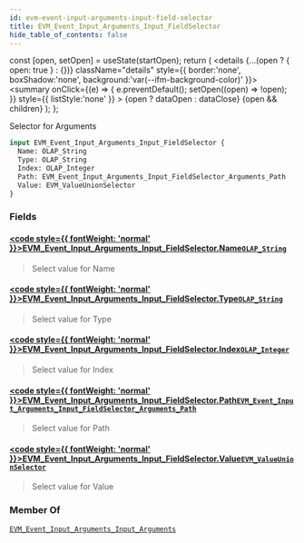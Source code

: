 ```yaml
---
id: evm-event-input-arguments-input-field-selector
title: EVM_Event_Input_Arguments_Input_FieldSelector
hide_table_of_contents: false
---
```







  const [open, setOpen] = useState(startOpen);
  return (
    <details {...(open ? { open: true } : {})} className="details" style={{ border:'none', boxShadow:'none', background:'var(--ifm-background-color)' }}>
      <summary
        onClick={(e) => {
          e.preventDefault();
          setOpen((open) => !open);
        }}
        style={{ listStyle:'none' }}
      >
      {open ? dataOpen : dataClose}
      </summary>
      {open && children}
    </details>
  );
};










Selector for Arguments


```graphql
input EVM_Event_Input_Arguments_Input_FieldSelector {
  Name: OLAP_String
  Type: OLAP_String
  Index: OLAP_Integer
  Path: EVM_Event_Input_Arguments_Input_FieldSelector_Arguments_Path
  Value: EVM_ValueUnionSelector
}
```




### Fields

#### [<code style={{ fontWeight: 'normal' }}>EVM_Event_Input_Arguments_Input_FieldSelector.<b>Name</b></code>](#)<Bullet />[`OLAP_String`](/docs/graphql-reference/inputs/olap-string) <Badge class="badge badge--secondary" text="input"/> 
> 
> 
> Select value for Name
> 

#### [<code style={{ fontWeight: 'normal' }}>EVM_Event_Input_Arguments_Input_FieldSelector.<b>Type</b></code>](#)<Bullet />[`OLAP_String`](/docs/graphql-reference/inputs/olap-string) <Badge class="badge badge--secondary" text="input"/> 
> 
> 
> Select value for Type
> 

#### [<code style={{ fontWeight: 'normal' }}>EVM_Event_Input_Arguments_Input_FieldSelector.<b>Index</b></code>](#)<Bullet />[`OLAP_Integer`](/docs/graphql-reference/inputs/olap-integer) <Badge class="badge badge--secondary" text="input"/> 
> 
> 
> Select value for Index
> 

#### [<code style={{ fontWeight: 'normal' }}>EVM_Event_Input_Arguments_Input_FieldSelector.<b>Path</b></code>](#)<Bullet />[`EVM_Event_Input_Arguments_Input_FieldSelector_Arguments_Path`](/docs/graphql-reference/inputs/evm-event-input-arguments-input-field-selector-arguments-path) <Badge class="badge badge--secondary" text="input"/> 
> 
> 
> Select value for Path
> 

#### [<code style={{ fontWeight: 'normal' }}>EVM_Event_Input_Arguments_Input_FieldSelector.<b>Value</b></code>](#)<Bullet />[`EVM_ValueUnionSelector`](/docs/graphql-reference/inputs/evm-value-union-selector) <Badge class="badge badge--secondary" text="input"/> 
> 
> 
> Select value for Value
> 



### Member Of

[`EVM_Event_Input_Arguments_Input_Arguments`](/docs/graphql-reference/inputs/evm-event-input-arguments-input-arguments)  <Badge class="badge badge--secondary" text="input"/>

